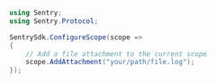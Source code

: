 ```csharp
using Sentry;
using Sentry.Protocol;

SentrySdk.ConfigureScope(scope =>
{
    // Add a file attachment to the current scope
    scope.AddAttachment("your/path/file.log");
});
```
